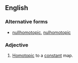 ==English==
{{wikipedia}}
===Alternative forms===
*[[nullhomotopic]], [[nulhomotopic]]
===Adjective===
{{en-adj|-}}
# {{context|topology|of a [[map]]|lang=en}} [[homotopic|Homotopic]] to a [[constant]] map.